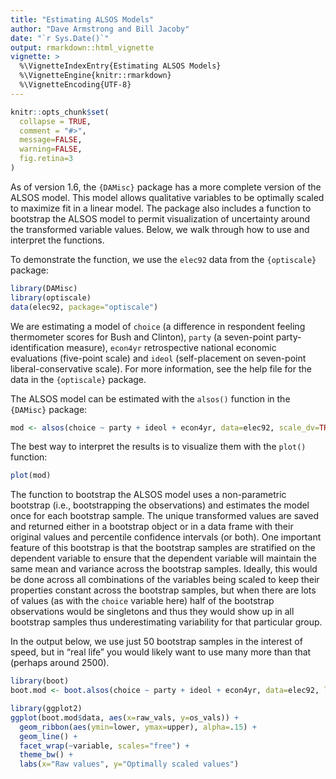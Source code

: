 ```yaml
---
title: "Estimating ALSOS Models"
author: "Dave Armstrong and Bill Jacoby"
date: "`r Sys.Date()`"
output: rmarkdown::html_vignette
vignette: >
  %\VignetteIndexEntry{Estimating ALSOS Models}
  %\VignetteEngine{knitr::rmarkdown}
  %\VignetteEncoding{UTF-8}
---
```


```r
knitr::opts_chunk$set(
  collapse = TRUE,
  comment = "#>", 
  message=FALSE, 
  warning=FALSE, 
  fig.retina=3
)
```

As of version 1.6, the `{DAMisc}` package has a more complete version of the ALSOS model.  This model allows qualitative variables to be optimally scaled to maximize fit in a linear model.  The package also includes a function to bootstrap the ALSOS model to permit visualization of uncertainty around the transformed variable values. Below, we walk through how to use and interpret the functions. 

To demonstrate the function, we use the `elec92` data from the `{optiscale}` package: 

```r
library(DAMisc)
library(optiscale)
data(elec92, package="optiscale")
```

We are estimating a model of `choice` (a difference in respondent feeling thermometer scores for Bush and Clinton), `party` (a seven-point party-identification measure), `econ4yr` retrospective national economic evaluations (five-point scale) and `ideol` (self-placement on seven-point liberal-conservative scale).  For more information, see the help file for the data in the `{optiscale}` package. 

The ALSOS model can be estimated with the `alsos()` function in the `{DAMisc}` package: 

```r
mod <- alsos(choice ~ party + ideol + econ4yr, data=elec92, scale_dv=TRUE)
```

The best way to interpret the results is to visualize them with the `plot()` function: 

```r
plot(mod)
```

The function to bootstrap the ALSOS model uses a non-parametric bootstrap (i.e., bootstrapping the observations) and estimates the model once for each bootstrap sample.  The unique transformed values are saved and returned either in a bootstrap object or in a data frame with their original values and percentile confidence intervals (or both).  One important feature of this bootstrap is that the bootstrap samples are stratified on the dependent variable to ensure that the dependent variable will maintain the same mean and variance across the bootstrap samples.  Ideally, this would be done across all combinations of the variables being scaled to keep their properties constant across the bootstrap samples, but when there are lots of values (as with the `choice` variable here) half of the bootstrap observations would be singletons and thus they would show up in all bootstrap samples thus underestimating variability for that particular group.  

In the output below, we use just 50 bootstrap samples in the interest of speed, but in "real life" you would likely want to use many more than that (perhaps around 2500).  

```r
library(boot)
boot.mod <- boot.alsos(choice ~ party + ideol + econ4yr, data=elec92, level=2, R=50)
```

```r
library(ggplot2)
ggplot(boot.mod$data, aes(x=raw_vals, y=os_vals)) + 
  geom_ribbon(aes(ymin=lower, ymax=upper), alpha=.15) + 
  geom_line() + 
  facet_wrap(~variable, scales="free") + 
  theme_bw() + 
  labs(x="Raw values", y="Optimally scaled values")
```